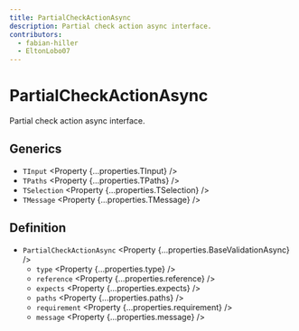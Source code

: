 ```yaml
---
title: PartialCheckActionAsync
description: Partial check action async interface.
contributors:
  - fabian-hiller
  - EltonLobo07
---
```



# PartialCheckActionAsync

Partial check action async interface.

## Generics

- `TInput` <Property {...properties.TInput} />
- `TPaths` <Property {...properties.TPaths} />
- `TSelection` <Property {...properties.TSelection} />
- `TMessage` <Property {...properties.TMessage} />

## Definition

- `PartialCheckActionAsync` <Property {...properties.BaseValidationAsync} />
  - `type` <Property {...properties.type} />
  - `reference` <Property {...properties.reference} />
  - `expects` <Property {...properties.expects} />
  - `paths` <Property {...properties.paths} />
  - `requirement` <Property {...properties.requirement} />
  - `message` <Property {...properties.message} />
